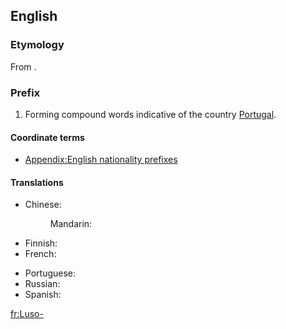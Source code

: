 {{also|luso-}}
==English==

===Etymology===
From {{etyl|la}} {{term|Lusitania|Lūsitānia|Portugal}}.

===Prefix===
{{en-prefix|sort=luso}}

# Forming compound words indicative of the country [[Portugal]].

====Coordinate terms====
* [[Appendix:English nationality prefixes]]

====Translations====
{{trans-top|relating to Portugal or Portuguese}}
* Chinese:
*: Mandarin: {{t-|cmn|葡|tr=Pú-|sc=Hani}}
* Finnish: {{t+|fi|portugalilainen|alt=portugalilais-}}
* French: {{t+|fr|luso-}}
{{trans-mid}}
* Portuguese: {{t+|pt|luso-}}
* Russian: {{t-|ru|португальско-|tr=portugál'sko-}}
* Spanish: {{t-|es|luso-}}
{{trans-bottom}}

[[fr:Luso-]]